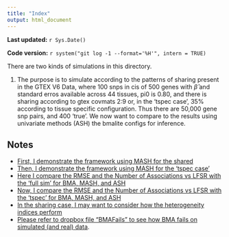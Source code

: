 ```yaml
---
title: "Index"
output: html_document
---
```


**Last updated:** `r Sys.Date()`

**Code version:** `r system("git log -1 --format='%H'", intern = TRUE)`

There are two kinds of simulations in this directory.

1) The purpose is to simulate according to the patterns of sharing present in the GTEX V6 Data, where 100 snps in cis of 500 genes with $\hat{\beta}$ and standard erros available across 44 tissues, pi0 is 0.80, and there is sharing according to gtex covmats 2:9 or, in the 'tspec case', 35% according to tissue specific configuration.
Thus there are 50,000 gene snp pairs, and 400 'true'.
We now want to compare to the results using univariate methods (ASH) the bmalite configs for inference.

## Notes

* [First, I demonstrate the framework using MASH for the shared](FullSimulation.html)
* [Then, I demonstrate the framework using MASH for the 'tspec case'](TissueSpecificVignette.html)
* [Here I compare the RMSE and the Number of Associations vs LFSR with the 'full sim' for BMA, MASH, and ASH](PowervsAccuracy.html)
* [Now, I compare the RMSE and the Number of Associations vs LFSR with the 'tspec' for BMA, MASH, and ASH](PowervsAccuracy_tspec.html)
* [In the sharing case, I may want to consider how the heterogeneity indices perform](heterogeneity.sim.html)
* [Please refer to dropbox file "BMAFails" to see how BMA fails on simulated (and real) data ](BmaFails.html).

